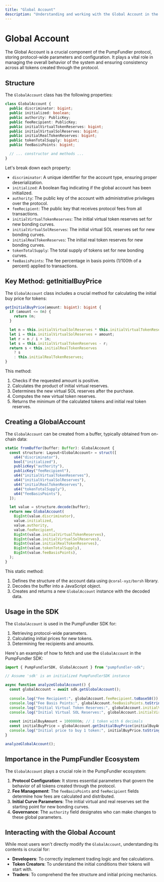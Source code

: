 ---
title: "Global Account"
description: "Understanding and working with the Global Account in the PumpFundler SDK"
---

# Global Account

The Global Account is a crucial component of the PumpFundler protocol, storing protocol-wide parameters and configuration. It plays a vital role in managing the overall behavior of the system and ensuring consistency across all tokens created through the protocol.

## Structure

The `GlobalAccount` class has the following properties:

```typescript
class GlobalAccount {
  public discriminator: bigint;
  public initialized: boolean;
  public authority: PublicKey;
  public feeRecipient: PublicKey;
  public initialVirtualTokenReserves: bigint;
  public initialVirtualSolReserves: bigint;
  public initialRealTokenReserves: bigint;
  public tokenTotalSupply: bigint;
  public feeBasisPoints: bigint;

  // ... constructor and methods ...
}
```

Let's break down each property:

- `discriminator`: A unique identifier for the account type, ensuring proper deserialization.
- `initialized`: A boolean flag indicating if the global account has been initialized.
- `authority`: The public key of the account with administrative privileges over the protocol.
- `feeRecipient`: The public key that receives protocol fees from all transactions.
- `initialVirtualTokenReserves`: The initial virtual token reserves set for new bonding curves.
- `initialVirtualSolReserves`: The initial virtual SOL reserves set for new bonding curves.
- `initialRealTokenReserves`: The initial real token reserves for new bonding curves.
- `tokenTotalSupply`: The total supply of tokens set for new bonding curves.
- `feeBasisPoints`: The fee percentage in basis points (1/100th of a percent) applied to transactions.

## Key Method: getInitialBuyPrice

The `GlobalAccount` class includes a crucial method for calculating the initial buy price for tokens:

```typescript
getInitialBuyPrice(amount: bigint): bigint {
  if (amount <= 0n) {
    return 0n;
  }

  let n = this.initialVirtualSolReserves * this.initialVirtualTokenReserves;
  let i = this.initialVirtualSolReserves + amount;
  let r = n / i + 1n;
  let s = this.initialVirtualTokenReserves - r;
  return s < this.initialRealTokenReserves
    ? s
    : this.initialRealTokenReserves;
}
```

This method:
1. Checks if the requested amount is positive.
2. Calculates the product of initial virtual reserves.
3. Determines the new virtual SOL reserves after the purchase.
4. Computes the new virtual token reserves.
5. Returns the minimum of the calculated tokens and initial real token reserves.

## Creating a GlobalAccount

The `GlobalAccount` can be created from a buffer, typically obtained from on-chain data:

```typescript
static fromBuffer(buffer: Buffer): GlobalAccount {
  const structure: Layout<GlobalAccount> = struct([
    u64("discriminator"),
    bool("initialized"),
    publicKey("authority"),
    publicKey("feeRecipient"),
    u64("initialVirtualTokenReserves"),
    u64("initialVirtualSolReserves"),
    u64("initialRealTokenReserves"),
    u64("tokenTotalSupply"),
    u64("feeBasisPoints"),
  ]);

  let value = structure.decode(buffer);
  return new GlobalAccount(
    BigInt(value.discriminator),
    value.initialized,
    value.authority,
    value.feeRecipient,
    BigInt(value.initialVirtualTokenReserves),
    BigInt(value.initialVirtualSolReserves),
    BigInt(value.initialRealTokenReserves),
    BigInt(value.tokenTotalSupply),
    BigInt(value.feeBasisPoints),
  );
}
```

This static method:
1. Defines the structure of the account data using `@coral-xyz/borsh` library.
2. Decodes the buffer into a JavaScript object.
3. Creates and returns a new `GlobalAccount` instance with the decoded data.

## Usage in the SDK

The `GlobalAccount` is used in the PumpFundler SDK for:

1. Retrieving protocol-wide parameters.
2. Calculating initial prices for new tokens.
3. Determining fee recipients and amounts.

Here's an example of how to fetch and use the `GlobalAccount` in the PumpFundler SDK:

```typescript
import { PumpFundlerSDK, GlobalAccount } from "pumpfundler-sdk";

// Assume 'sdk' is an initialized PumpFundlerSDK instance

async function analyzeGlobalAccount() {
  const globalAccount = await sdk.getGlobalAccount();
  
  console.log("Fee Recipient:", globalAccount.feeRecipient.toBase58());
  console.log("Fee Basis Points:", globalAccount.feeBasisPoints.toString());
  console.log("Initial Virtual Token Reserves:", globalAccount.initialVirtualTokenReserves.toString());
  console.log("Initial Virtual SOL Reserves:", globalAccount.initialVirtualSolReserves.toString());
  
  const initialBuyAmount = 1000000n; // 1 token with 6 decimals
  const initialBuyPrice = globalAccount.getInitialBuyPrice(initialBuyAmount);
  console.log("Initial price to buy 1 token:", initialBuyPrice.toString());
}

analyzeGlobalAccount();
```

## Importance in the PumpFundler Ecosystem

The `GlobalAccount` plays a crucial role in the PumpFundler ecosystem:

1. **Protocol Configuration**: It stores essential parameters that govern the behavior of all tokens created through the protocol.
2. **Fee Management**: The `feeBasisPoints` and `feeRecipient` fields determine how fees are calculated and distributed.
3. **Initial Curve Parameters**: The initial virtual and real reserves set the starting point for new bonding curves.
4. **Governance**: The `authority` field designates who can make changes to these global parameters.

## Interacting with the Global Account

While most users won't directly modify the `GlobalAccount`, understanding its contents is crucial for:

- **Developers**: To correctly implement trading logic and fee calculations.
- **Token Creators**: To understand the initial conditions their tokens will start with.
- **Traders**: To comprehend the fee structure and initial pricing mechanics.

